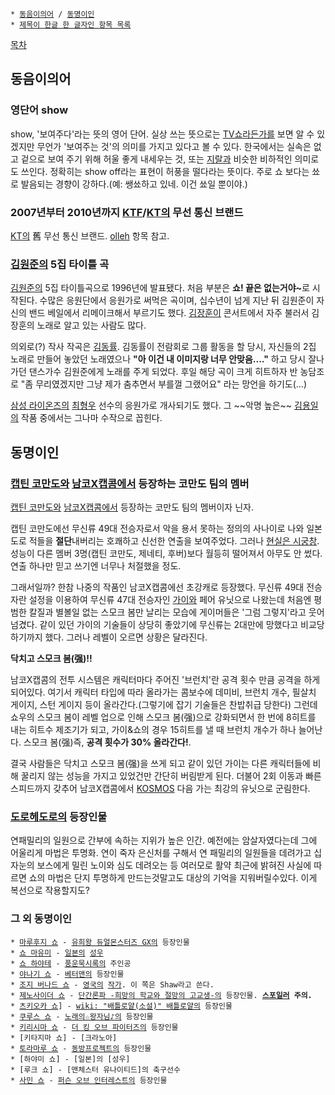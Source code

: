  * [[동음이의어]] / [[동명이인]]
 * [[제목이 한글 한 글자인 항목 목록]]

[[목차]]
== 동음이의어 ==
=== 영단어 show ===
show, '보여주다'라는 뜻의 영어 단어. 실상 쓰는 뜻으로는 [[TV쇼]]라든가를 보면 알 수 있겠지만 무언가 '보여주는 것'의 의미를 가지고 있다고 볼 수 있다. 한국에서는 실속은 없고 겉으로 보여 주기 위해 허울 좋게 내세우는 것, 또는 [[지랄]]과 비슷한 비하적인 의미로도 쓰인다. 정확히는 show off라는 표현이 허풍을 떨다라는 뜻이다. 주로 쇼 보다는 쑈 로 발음되는 경향이 강하다.(예: 쌩쑈하고 있네. 이건 쑈일 뿐이야.)

=== 2007년부터 2010년까지 [[KTF]]/[[KT]]의 무선 통신 브랜드 ===
[[KT]]의 舊 무선 통신 브랜드. [[olleh]] 항목 참고.

=== [[김원준]]의 5집 타이틀 곡 ===
{{{#!HTML
<iframe width="420" height="315" src="http://www.youtube.com/embed/s0i1iI869Yw?rel=0" frameborder="0" allowfullscreen></iframe>}}}
[[김원준]]의 5집 타이틀곡으로 1996년에 발표됐다. 처음 부분은 '''쇼! 끝은 없는거야~'''로 시작된다. 수많은 응원단에서 응원가로 써먹은 곡이며, 십수년이 넘게 지난 뒤 김원준이 자신의 밴드 베일에서 리메이크해서 부르기도 했다. [[김장훈]]이 콘서트에서 자주 불러서 김장훈의 노래로 알고 있는 사람도 많다.

의외로(?) 작사 작곡은 [[김동률]]. 김동률이 전람회로 그룹 활동을 할 당시, 자신들의 2집 노래로 만들어 놓았던 노래였으나 '''"아 이건 내 이미지랑 너무 안맞음...."''' 하고 당시 잘나가던 댄스가수 김원준에게 노래를 주게 되었다. 후일 해당 곡이 크게 히트하자 반 농담조로 "좀 무리였겠지만 그냥 제가 춤추면서 부를껄 그랬어요" 라는 망언을 하기도(...)

[[삼성 라이온즈]]의 [[최형우]] 선수의 응원가로 개사되기도 했다. 그 ~~악명 높은~~ [[김용일]]의 작품 중에서는 그나마 수작으로 꼽힌다.

== 동명이인 ==
=== [[캡틴 코만도]]와 [[남코X캡콤]]에서 등장하는 코만도 팀의 멤버 ===
[[캡틴 코만도]]와 [[남코X캡콤]]에서 등장하는 코만도 팀의 멤버이자 닌자. 

캡틴 코만도에선 무신류 49대 전승자로서 악을 용서 못하는 정의의 사나이로 나와 일본도로 적들을 '''절단'''내버리는 호쾌하고 신선한 연출을 보여주었다. 그러나 [[현실은 시궁창]]. 성능이 다른 멤버 3명(캡틴 코만도, 제네티, 후버)보다 월등히 떨어져서 아무도 안 썼다. 연출 하나만 믿고 쓰기엔 너무나 처절했을 정도.

그래서일까? 한참 나중의 작품인 남코X캡콤에선 초강캐로 등장했다. 무신류 49대 전승자란 설정을 이용하여 무신류 47대 전승자인 [[가이]]와 페어 유닛으로 나왔는데 처음엔 평범한 칼질과 별볼일 없는 스모크 봄만 날리는 모습에 게이머들은 '그럼 그렇지'라고 웃어 넘겼다. 같이 있던 가이의 기술들이 상당히 좋았기에 무신류는 2대만에 망했다고 비교당하기까지 했다. 그러나 레벨이 오르면 상황은 달라진다.

'''닥치고 스모크 봄(强)!!'''

남코X캡콤의 전투 시스템은 캐릭터마다 주어진 '브런치'란 공격 횟수 만큼 공격을 하게 되어있다. 여기서 캐릭터 타입에 따라 올라가는 콤보수에 데미비, 브런치 개수, 필살치 게이지, 스턴 게이지 등이 올라간다.(그렇기에 잡기 기술들은 찬밥취급 당한다) 그런데 쇼우의 스모크 봄이 레벨 업으로 인해 스모크 봄(强)으로 강화되면서 한 번에 8히트를 내는 히트수 제조기가 되고, 가이&쇼의 경우 15히트를 낼 때 브런치 개수가 하나 늘어난다. 스모크 봄(强)즉, '''공격 횟수가 30% 올라간다!'''. 

결국 사람들은 닥치고 스모크 봄(强)을 쓰게 되고 같이 있던 가이는 다른 캐릭터들에 비해 꿀리지 않는 성능을 가지고 있었건만 간단히 버림받게 된다. 더불어 2회 이동과 빠른 스피드까지 갖추어 남코X캡콤에서 [[KOSMOS]] 다음 가는 최강의 유닛으로 군림한다.

=== [[도로헤도로]]의 등장인물 ===
연패밀리의 일원으로 간부에 속하는 지위가 높은 인간. 예전에는 암살자였다는데 그에 어울리게 마법은 투명화. 연이 죽자 은신처를 구해서 연 패밀리의 일원들을 데려가고 십자눈의 보스에게 밀린 노이와 심도 데려오는 등 여러모로 활약 최근에 밝혀진 사실에 따르면 쇼의 마법은 단지 투명하게 만드는것말고도 대상의 기억을 지워버릴수있다. 이게 복선으로 작용할지도?

=== 그 외 동명이인 ===
 * [[마루후지 쇼]] - [[유희왕 듀얼몬스터즈 GX]]의 등장인물
 * [[쇼 마유미]] - [[일본]]의 [[성우]]
 * [[쇼 하야테]] - [[풍운묵시록]]의 주인공
 * [[야나기 쇼]] - [[베터맨]]의 등장인물
 * [[조지 버나드 쇼]] - [[영국]]의 [[작가]]. 이 쪽은 Shaw라고 쓴다.
 * [[제노사이더 쇼]] - [[단간론파 -희망의 학교와 절망의 고교생-]]의 등장인물. '''[[스포일러]] 주의.'''
 * [[츠키오카 쇼]]] - [[wiki: "배틀로얄(소설)" 배틀로얄]]의 등장인물
 * [[쿠루스 쇼]] - [[노래의☆왕자님♪]]의 등장인물
 * [[키리시마 쇼]] - [[더 킹 오브 파이터즈]]의 등장인물
 * [키타지마 쇼] - [크라노아]
 * [[토라마루 쇼]] - [[동방프로젝트]]의 등장인물
 * [하야미 쇼] - [일본]의 [성우]
 * [루크 쇼] - [맨체스터 유나이티드]의 축구선수
 * [[사민 쇼]] - [[퍼슨 오브 인터레스트]]의 등장인물
